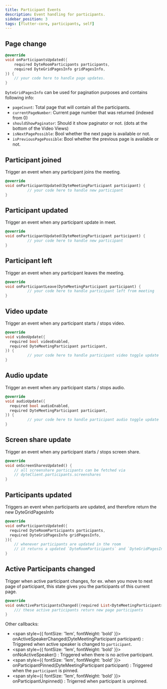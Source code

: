 ```yaml
---
title: Participant Events
description: Event handling for participants.
sidebar_position: 3
tags: [flutter-core, participants, self]
---
```



## Page change

```dart
@override
void onParticipantsUpdated({
    required DyteRoomParticipants participants,
    required DyteGridPagesInfo gridPagesInfo,
}) {
    // your code here to handle page updates.
}
```

`DyteGridPagesInfo` can be used for pagination purposes and contains following
info:

- `pageCount`: Total page that will contain all the participants.
- `currentPageNumber`: Current page number that was returned (indexed from 0)
- `shouldShowPaginator`: Should it show paginator or not. (dots at the bottom of
  the Video Views)
- `isNextPagePossible`: Bool whether the next page is available or not.
- `isPreviousPagePossible`: Bool whether the previous page is available or not.

## Participant joined

Trigger an event when any participant joins the meeting.

```dart
@override
void onParticipantUpdated(DyteMeetingParticipant participant) {
          // your code here to handle new participant
}
```

## Participant updated

Trigger an event when any participant update in meet.

```dart
@override
void onParticipantUpdated(DyteMeetingParticipant participant) {
          // your code here to handle new participant
}
```

## Participant left

Trigger an event when any participant leaves the meeting.

```dart
@override
void onParticipantLeave(DyteMeetingParticipant participant) {
          // your code here to handle participant left from meeting
}
```

## Video update

Trigger an event when any participant starts / stops video.

```dart
@override
void videoUpdate({
  required bool videoEnabled,
  required DyteMeetingParticipant participant,
}) {
          // your code here to handle participant video toggle update
}
```

## Audio update

Trigger an event when any participant starts / stops audio.

```dart
@override
void audioUpdate({
  required bool audioEnabled,
  required DyteMeetingParticipant participant,
}) {
          // your code here to handle participant audio toggle update
}
```

## Screen share update

Trigger an event when any participant starts / stops screen share.

```dart
@override
void onScreenSharesUpdated() {
    // all screenshare participants can be fetched via
    // dyteClient.participants.screenshares
}
```

## Participants updated

Triggers an event when participants are updated, and therefore return the new
DyteGridPagesInfo

```dart
@override
void onParticipantsUpdated({
  required DyteRoomParticipants participants,
  required DyteGridPagesInfo gridPagesInfo,
}){
    // whenever participants are updated in the room
    // it returns a updated `DyteRoomParticipants` and `DyteGridPagesInfo` with it.
}
```

## Active Participants changed

Trigger when active participant changes, for ex. when you move to next page of
participant, this state gives you the participants of this current page.

```dart
@override
void onActiveParticipantsChanged({required List<DyteMeetingParticipant> activeParticipants}) {
    /// these active participants return new page participants
}
```

Other callbacks:

- <span style={{ fontSize: '1em', fontWeight: 'bold' }}>
    onActiveSpeakerChanged(DyteMeetingParticipant participant)
  </span>
  : Triggered when active speaker is changed to <code>participant</code>.
- <span style={{ fontSize: '1em', fontWeight: 'bold' }}>
    onNoActiveSpeaker()
  </span>
  : Triggered when there is no active participant.
- <span style={{ fontSize: '1em', fontWeight: 'bold' }}>
    onParticipantPinned(DyteMeetingParticipant participant)
  </span>
  : Triggered when the <code>participant</code> is pinned.
- <span style={{ fontSize: '1em', fontWeight: 'bold' }}>
    onParticipantUnpinned()
  </span>
  : Trigerred when participant is unpinned.
